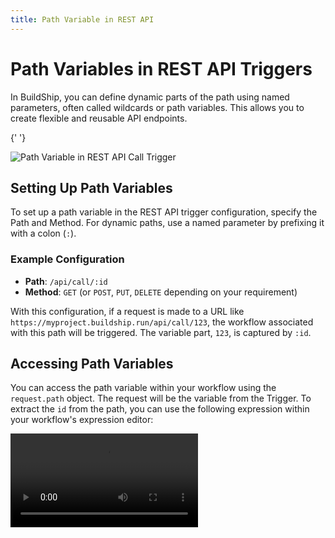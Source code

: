 ```yaml
---
title: Path Variable in REST API
---
```



# Path Variables in REST API Triggers

In BuildShip, you can define dynamic parts of the path using named parameters, often called wildcards or path variables.
This allows you to create flexible and reusable API endpoints.

{' '}

<Image src={pathVariable} alt='Path Variable in REST API Call Trigger' width={1200} />

## Setting Up Path Variables

To set up a path variable in the REST API trigger configuration, specify the Path and Method. For dynamic paths, use a
named parameter by prefixing it with a colon (`:`).

### Example Configuration

- **Path**: `/api/call/:id`
- **Method**: `GET` (or `POST`, `PUT`, `DELETE` depending on your requirement)

With this configuration, if a request is made to a URL like `https://myproject.buildship.run/api/call/123`, the workflow
associated with this path will be triggered. The variable part, `123`, is captured by `:id`.

## Accessing Path Variables

You can access the path variable within your workflow using the `request.path` object. The request will be the variable
from the Trigger. To extract the `id` from the path, you can use the following expression within your workflow's
expression editor:

<Video src='/integrations/developer-tools/PathVariable.mov' />

<Callout emoji='💡' type='info'>
  Remix this workflow to see how it works: [link](https://buildship.app/remix/b21e308e-df0e-4bea-a114-0f96ce0082f0)
</Callout>
